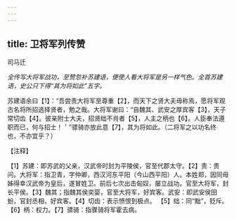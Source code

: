 ```yaml
---
---
---
```

title: 卫将军列传赞
---



司马迁

*全传写大将军战功，至赞忽补苏建语，便使人看大将军是另一样气色。全首苏建语，史公只下得“其为将如此”五字。*

苏建语余曰【1】：“吾尝责大将军至尊重【2】，而天下之贤大夫毋称焉，愿将军观古名将所招选择贤者，勉之哉。大将军谢曰：“自魏其、武安之厚宾客【3】，天子常切齿【4】。彼亲附士大夫，招贤绌不肖者【5】，人主之柄也【6】。人臣奉法遵职而已，何与招士！＇”骠骑亦放此意【7】，其为将如此。（二将军之以功名终也，不亦宜乎？）

【注释】

【1】苏建：即苏武的父亲，汉武帝时封为平陵侯，官至代郡太守。【2】责：贵问。大将军：指卫青，字仲卿，西汉河东平阳（今山西平阳）人。本姓郑，因同母姊得幸汉武帝为皇后，遂冒姓卫。前后七次出击匈奴，屡立战功。官至大将军，封长平侯。【3】魏其；指魏其侯奕婴，官至大将军，好宾客。武安：即武安侯田蚡，官封丞相，好宾客。【4】切齿：表示愤恨到极点。
【5】绌：同“黜”，贬斥。
【6】柄：权力。【7】骠骑：指骤骑将军霍去病。